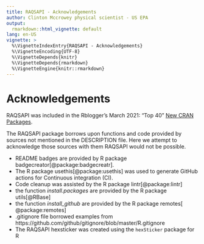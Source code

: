 ```yaml
---
title: RAQSAPI - Acknowledgements
author: Clinton Mccrowey physical scientist - US EPA
output:
  rmarkdown::html_vignette: default
lang: en-US
vignette: >
  %\VignetteIndexEntry{RAQSAPI - Acknowledgements}
  %\VignetteEncoding{UTF-8}
  %\VignetteDepends{knitr}
  %\VignetteDepends{rmarkdown}
  %\VignetteEngine{knitr::rmarkdown}
---
```


# Acknowledgements
RAQSAPI was included in the Rblogger's  March 2021: “Top 40” [New CRAN Packages](https://www.r-bloggers.com/2021/04/march-2021-top-40-new-cran-packages/).

  The RAQSAPI package borrows upon functions and code provided by sources not
mentioned in the DESCRIPTION file. Here we attempt to acknowledge those sources
with them RAQSAPI would not be possible.

* README badges are provided by R package badgecreator[@package:badgecreatr].
* The R package usethis[@package:usethis] was used to generate GitHub actions
    for Continuous integration (CI).
* Code cleanup was assisted by the R package lintr[@package:lintr]
* the function *install.packages* are provided by the R package utils[@RBase]
* the function *install_github* are provided by the R package remotes[
    @package:remotes]
* .gitignore file borrowed examples from https://github.com/github/gitignore/blob/master/R.gitignore
* The RAQSAPI hexsticker was created using the `hexSticker` package for R
